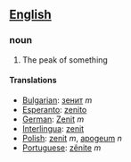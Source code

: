 ==[[English]]==
===noun===

# The peak of something

====Translations====
*[[Bulgarian]]: [[зенит]] ''m''
*[[Esperanto]]: [[zenito]]
*[[German]]: [[Zenit]] ''m''
*[[Interlingua]]: [[zenit]]
*[[Polish]]: [[zenit]] ''m'', [[apogeum]] ''n''
*[[Portuguese]]: [[zênite]] ''m''